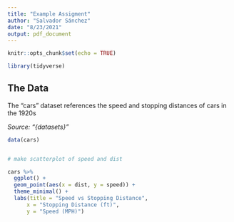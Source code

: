 ```yaml
---
title: "Example Assigment"
author: "Salvador Sánchez"
date: "8/23/2021"
output: pdf_document
---
```


```r
knitr::opts_chunk$set(echo = TRUE)

library(tidyverse)
```

## The Data

The "cars" dataset references the speed and stopping distances of cars in the 1920s

*Source: "{datasets}"*

```r

data(cars)


# make scatterplot of speed and dist

cars %>%
  ggplot() +
  geom_point(aes(x = dist, y = speed)) +
  theme_minimal() +
  labs(title = "Speed vs Stopping Distance",
      x = "Stopping Distance (ft)",
      y = "Speed (MPH)")
```


